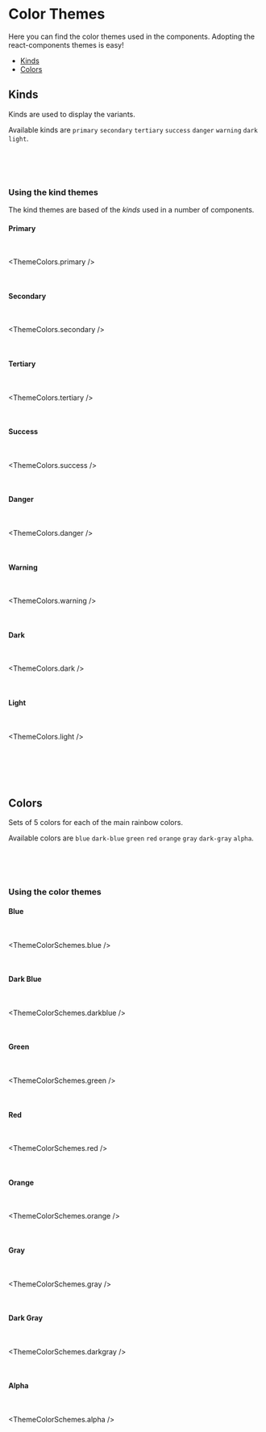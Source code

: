 
<Meta title="Styles/Themes"/>

# Color Themes

Here you can find the color themes used in the components.
Adopting the react-components themes is easy!

- [Kinds](#kinds)
- [Colors](#colors)

## Kinds

Kinds are used to display the variants.

Available kinds are `primary` `secondary` `tertiary` `success` `danger` `warning` `dark` `light`.

<Kinds />

<br />
<br />
<br />

### Using the kind themes

The kind themes are based of the _kinds_ used in a number of components.

#### Primary

<br />

<ThemeColors.primary />

<br />

#### Secondary

<br />

<ThemeColors.secondary />

<br />

#### Tertiary

<br />

<ThemeColors.tertiary />

<br />

#### Success

<br />

<ThemeColors.success />

<br />

#### Danger

<br />

<ThemeColors.danger />

<br />

#### Warning

<br />

<ThemeColors.warning />

<br />

#### Dark

<br />

<ThemeColors.dark />

<br />

#### Light

<br />

<ThemeColors.light />

<br />

<br />
<br />
<br />

## Colors

Sets of 5 colors for each of the main rainbow colors.
 
Available colors are `blue` `dark-blue` `green` `red` `orange` `gray` `dark-gray` `alpha`.

<Colors />

<br />
<br />
<br />

### Using the color themes

#### Blue

<br />

<ThemeColorSchemes.blue />

<br />

#### Dark Blue

<br />

<ThemeColorSchemes.darkblue />

<br />

#### Green

<br />

<ThemeColorSchemes.green />

<br />

#### Red

<br />

<ThemeColorSchemes.red />

<br />

#### Orange

<br />

<ThemeColorSchemes.orange />

<br />

#### Gray

<br />

<ThemeColorSchemes.gray />

<br />

#### Dark Gray

<br />

<ThemeColorSchemes.darkgray />

<br />

#### Alpha

<br />

<ThemeColorSchemes.alpha />

<br />
